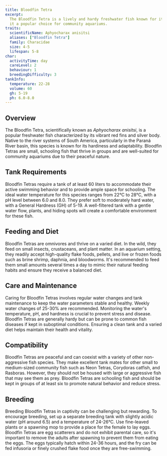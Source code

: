 ```yaml
---
title: Bloodfin Tetra
excerpt:
  The Bloodfin Tetra is a lively and hardy freshwater fish known for its striking red fins and peaceful nature, making
  it a popular choice for community aquariums.
traits:
  scientificName: Aphyocharax anisitsi
  aliases: ["Bloodfin Tetra"]
  family: Characidae
  size: 4-5
  lifespan: 5-8
char:
  activityTime: day
  careLevel: 2
  behaviour: 1
  breedingDifficulty: 3
tankInfo:
  temperature: 22-28
  volume: 60
  gh: 5-19
  ph: 6.0-8.0
---
```


## Overview

The Bloodfin Tetra, scientifically known as _Aphyocharax anisitsi_, is a popular freshwater fish characterized by its
vibrant red fins and silver body. Native to the river systems of South America, particularly in the Paraná River basin,
this species is known for its hardiness and adaptability. Bloodfin Tetras are small, schooling fish that thrive in
groups and are well-suited for community aquariums due to their peaceful nature.

## Tank Requirements

Bloodfin Tetras require a tank of at least 60 liters to accommodate their active swimming behavior and to provide ample
space for schooling. The ideal water temperature for this species ranges from 22°C to 28°C, with a pH level between 6.0
and 8.0. They prefer soft to moderately hard water, with a General Hardness (GH) of 5-19. A well-filtered tank with a
gentle water flow, plants, and hiding spots will create a comfortable environment for these fish.

## Feeding and Diet

Bloodfin Tetras are omnivores and thrive on a varied diet. In the wild, they feed on small insects, crustaceans, and
plant matter. In an aquarium setting, they readily accept high-quality flake foods, pellets, and live or frozen foods
such as brine shrimp, daphnia, and bloodworms. It's recommended to feed them small amounts several times a day to mimic
their natural feeding habits and ensure they receive a balanced diet.

## Care and Maintenance

Caring for Bloodfin Tetras involves regular water changes and tank maintenance to keep the water parameters stable and
healthy. Weekly water changes of 25-30% are recommended. Monitoring the water's temperature, pH, and hardness is crucial
to prevent stress and disease. Bloodfin Tetras are generally hardy but can be prone to common fish diseases if kept in
suboptimal conditions. Ensuring a clean tank and a varied diet helps maintain their health and vitality.

## Compatibility

Bloodfin Tetras are peaceful and can coexist with a variety of other non-aggressive fish species. They make excellent
tank mates for other small to medium-sized community fish such as Neon Tetras, Corydoras catfish, and Rasboras. However,
they should not be housed with large or aggressive fish that may see them as prey. Bloodfin Tetras are schooling fish
and should be kept in groups of at least six to promote natural behavior and reduce stress.

## Breeding

Breeding Bloodfin Tetras in captivity can be challenging but rewarding. To encourage breeding, set up a separate
breeding tank with slightly acidic water (pH around 6.5) and a temperature of 24-26°C. Use fine-leaved plants or a
spawning mop to provide a place for the female to lay eggs. Bloodfin Tetras are egg scatterers and do not exhibit
parental care, so it's important to remove the adults after spawning to prevent them from eating the eggs. The eggs
typically hatch within 24-36 hours, and the fry can be fed infusoria or finely crushed flake food once they are
free-swimming.
